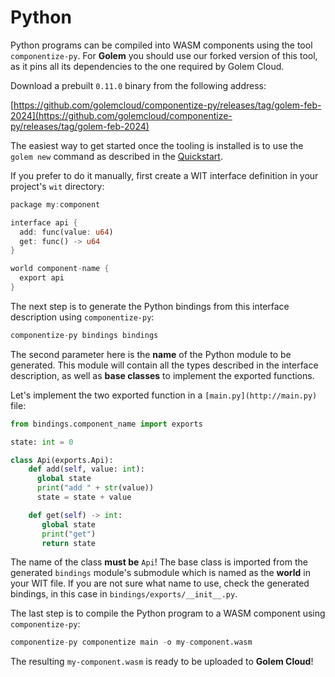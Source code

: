 # Python

Python programs can be compiled into WASM components using the tool `componentize-py`. For **Golem** you should use our forked version of this tool, as it pins all its dependencies to the one required by Golem Cloud.

Download a prebuilt `0.11.0` binary from the following address:

[https://github.com/golemcloud/componentize-py/releases/tag/golem-feb-2024](https://github.com/golemcloud/componentize-py/releases/tag/golem-feb-2024)

The easiest way to get started once the tooling is installed is to use the `golem new` command as described in the [Quickstart](/docs/quickstart).

If you prefer to do it manually, first create a WIT interface definition in your project's `wit` directory:

```rust
package my:component

interface api {
  add: func(value: u64)
  get: func() -> u64
}

world component-name {
  export api
}
```

The next step is to generate the Python bindings from this interface description using `componentize-py`:

```rust
componentize-py bindings bindings
```

The second parameter here is the **name** of the Python module to be generated. This module will contain all the types described in the interface description, as well as **base classes** to implement the exported functions.

Let's implement the two exported function in a `[main.py](http://main.py)` file:

```python
from bindings.component_name import exports

state: int = 0

class Api(exports.Api):
    def add(self, value: int):
      global state
      print("add " + str(value))
      state = state + value

    def get(self) -> int:
       global state
       print("get")
       return state
```

The name of the class **must be** `Api`! The base class is imported from the generated `bindings` module's submodule which is named as the **world** in your WIT file. If you are not sure what name to use, check the generated bindings, in this case in `bindings/exports/__init__.py`.

The last step is to compile the Python program to a WASM component using `componentize-py`:

```python
componentize-py componentize main -o my-component.wasm
```

The resulting `my-component.wasm` is ready to be uploaded to **Golem Cloud**!
